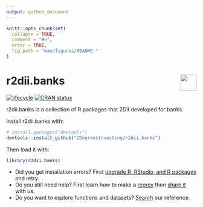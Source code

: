 ```yaml
---
output: github_document 
---
```

<!-- README.md is generated from README.Rmd. Please edit that file -->

```r
knitr::opts_chunk$set(
  collapse = TRUE,
  comment = "#>",
  error = TRUE,
  fig.path = "man/figures/README-"
)
```

# r2dii.banks <a href='https://github.com/2DegreesInvesting/r2dii.banks'><img src='https://imgur.com/A5ASZPE.png' align='right' height='43' /></a>

<!-- badges: start -->
[![lifecycle](https://img.shields.io/badge/lifecycle-experimental-orange.svg)](https://www.tidyverse.org/lifecycle/#experimental)
[![CRAN status](https://www.r-pkg.org/badges/version/r2dii.banks)](https://CRAN.R-project.org/package=r2dii.banks)
<!-- badges: end -->

r2dii.banks is a collection of R packages that 2DII developed for banks.

Install r2dii.banks with:

```r
# install.packages("devtools")
devtools::install_github("2DegreesInvesting/r2dii.banks")
```

Then load it with:

```r
library(r2dii.banks)
```

* Did you get installation errors? First [upgrade R, RStudio, and R packages](https://happygitwithr.com/install-r-rstudio.html) and retry. 
* Do you still need help? First learn how to make a [reprex](https://www.tidyverse.org/help/#reprex) then [share it](https://github.com/2DegreesInvesting/r2dii.banks/issues/new/choose) with us.
* Do you want to explore functions and datasets? [Search](https://2degreesinvesting.github.io/r2dii.banks/articles/reference.html) our reference.
